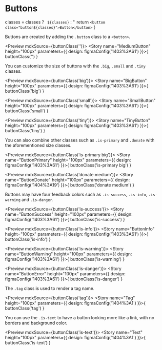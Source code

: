 
<Meta title="Elements/Buttons" />

# Buttons

 classes = classes ? ` ${classes}` : ''
 return `<button class="button${classes}">Button</button>`
}

Buttons are created by adding the `.button` class to a `<button>`.

<Preview mdxSource={buttonClass('')}>
  <Story name="MediumButton" height="100px" parameters={{
    design: figmaConfig('1403%3A61')
  }}>{
    buttonClass('')
  }</Story>
</Preview>

You can customize the size of buttons with the `.big`, `.small` and `.tiny` classes.

<Preview mdxSource={buttonClass('big')}>
  <Story name="BigButton" height="100px" parameters={{
    design: figmaConfig('1403%3A61')
  }}>{
    buttonClass('big')
  }</Story>
</Preview>

<Preview mdxSource={buttonClass('small')}>
  <Story name="SmallButton" height="100px" parameters={{
    design: figmaConfig('1403%3A61')
  }}>{
    buttonClass('small')
  }</Story>
</Preview>

<Preview mdxSource={buttonClass('tiny')}>
  <Story name="TinyButton" height="100px" parameters={{
    design: figmaConfig('1403%3A61')
  }}>{
    buttonClass('tiny')
  }</Story>
</Preview>

You can also combine other classes such as `.is-primary` and `.donate` with the aforementioned size classes.

<Preview mdxSource={buttonClass('is-primary big')}>
  <Story name="ButtonPrimary" height="100px" parameters={{
    design: figmaConfig('1403%3A61')
  }}>{
    buttonClass('is-primary big')
  }</Story>
</Preview>

<Preview mdxSource={buttonClass('donate medium')}>
  <Story name="ButtonDonate" height="100px" parameters={{
    design: figmaConfig('1404%3A19')
  }}>{
    buttonClass('donate medium')
  }</Story>
</Preview>

Buttons may have four feedback colors such as `.is-success`, `.is-info`, `.is-warning` and `.is-danger`.

<Preview mdxSource={buttonClass('is-success')}>
  <Story name="ButtonSuccess" height="100px" parameters={{
    design: figmaConfig('1403%3A61')
  }}>{
    buttonClass('is-success')
  }</Story>
</Preview>

<Preview mdxSource={buttonClass('is-info')}>
  <Story name="ButtonInfo" height="100px" parameters={{
    design: figmaConfig('1403%3A61')
  }}>{
    buttonClass('is-info')
  }</Story>
</Preview>

<Preview mdxSource={buttonClass('is-warning')}>
  <Story name="ButtonWarning" height="100px" parameters={{
    design: figmaConfig('1403%3A61')
  }}>{
    buttonClass('is-warning')
  }</Story>
</Preview>

<Preview mdxSource={buttonClass('is-danger')}>
  <Story name="ButtonError" height="100px" parameters={{
    design: figmaConfig('1403%3A61')
  }}>{
    buttonClass('is-danger')
  }</Story>
</Preview>

The `.tag` class is used to render a tag name.

<Preview mdxSource={buttonClass('tag')}>
  <Story name="Tag" height="100px" parameters={{
    design: figmaConfig('1404%3A1')
  }}>{
    buttonClass('tag')
  }</Story>
</Preview>

You can use the `.is-text` to have a button looking more like a link, with no borders and background color.

<Preview mdxSource={buttonClass('is-text')}>
  <Story name="Text" height="100px" parameters={{
    design: figmaConfig('1404%3A1')
  }}>{
    buttonClass('is-text')
  }</Story>
</Preview>
